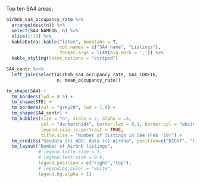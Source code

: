 
Top ten SA4  areas:

```{r}
airbnb_sa4_occupancy_rate %>% 
  arrange(desc(n)) %>% 
  select(SA4_NAME16, n) %>% 
  slice(1:10) %>% 
  kableExtra::kable("latex", booktabs = T,
                    col.names = c("SA4 name", "Listings"),
                    format.args = list(big.mark = ',')) %>% 
  kable_styling(latex_options = "striped")
```

\newpage

```{r, include=FALSE}
SA4_centr %<>% 
  left_join(select(airbnb_sa4_occupancy_rate, SA4_CODE16,
                   n, mean_occupancy_rate))
```


```{r, fig.height = 8 , fig.width = 6 }
tm_shape(SA4) +
  tm_borders(lwd = 0.5) +
  tm_shape(STE) +
  tm_borders(col = "grey20", lwd = 1.0) +
  tm_shape(SA4_centr) +
  tm_bubbles(size = "n", scale = 2, alpha = .5,
             col = "darkorchid4", border.lwd = 0.1, border.col = "white",
             legend.size.is.portrait = TRUE,
             title.size = "Number of listings in SA4 (Feb '19)") +
  tm_credits("Geodata (c) ABS; data (c) Airdna", position=c("RIGHT", "BOTTOM"), size = 0.5) +
  tm_layout("Number of Airbnb listings",
            # legend.title.size = 1,
            # legend.text.size = 0.6,
            legend.position = c("right","top"),
            # legend.bg.color = "white",
            legend.bg.alpha = 1)
```